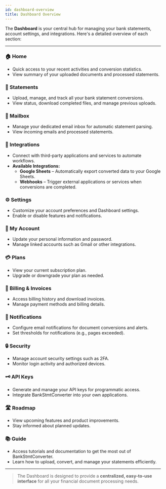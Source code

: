 ```yaml
---
id: dashboard-overview
title: Dashboard Overview
---
```



The **Dashboard** is your central hub for managing your bank statements, account settings, and integrations. Here's a detailed overview of each section:

---

### 🏠 Home
- Quick access to your recent activities and conversion statistics.  
- View summary of your uploaded documents and processed statements.

### 📄 Statements
- Upload, manage, and track all your bank statement conversions.  
- View status, download completed files, and manage previous uploads.

### 📧 Mailbox
- Manage your dedicated email inbox for automatic statement parsing.  
- View incoming emails and processed statements.

### 🔗 Integrations
- Connect with third-party applications and services to automate workflows.  
- **Available Integrations:**
  - **Google Sheets** – Automatically export converted data to your Google Sheets.  
  - **Webhooks** – Trigger external applications or services when conversions are completed.  
  

### ⚙️ Settings
- Customize your account preferences and Dashboard settings.
- Enable or disable features and notifications.

### 👤 My Account
- Update your personal information and password.  
- Manage linked accounts such as Gmail or other integrations.

### 💳 Plans
- View your current subscription plan.  
- Upgrade or downgrade your plan as needed.

### 🧾 Billing & Invoices
- Access billing history and download invoices.  
- Manage payment methods and billing details.

### 🔔 Notifications
- Configure email notifications for document conversions and alerts.  
- Set thresholds for notifications (e.g., pages exceeded).

### 🔒 Security
- Manage account security settings such as 2FA.  
- Monitor login activity and authorized devices.

### 🗝 API Keys
- Generate and manage your API keys for programmatic access.  
- Integrate BankStmtConverter into your own applications.

### 🛣 Roadmap
- View upcoming features and product improvements.  
- Stay informed about planned updates.

### 📚 Guide
- Access tutorials and documentation to get the most out of BankStmtConverter.
- Learn how to upload, convert, and manage your statements efficiently.

---

> The Dashboard is designed to provide a **centralized, easy-to-use interface** for all your financial document processing needs.

